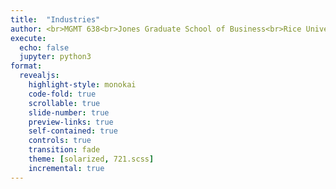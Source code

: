 ```yaml
---
title:  "Industries"
author: <br>MGMT 638<br>Jones Graduate School of Business<br>Rice University<br>Fall 2022<br><br>Kerry Back
execute:
  echo: false
  jupyter: python3
format: 
  revealjs:
    highlight-style: monokai
    code-fold: true
    scrollable: true
    slide-number: true
    preview-links: true
    self-contained: true
    controls: true
    transition: fade
    theme: [solarized, 721.scss]
    incremental: true
---
```


